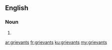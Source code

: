==English==

===Noun===
{{head|en}}

# {{plural of|grievant}}

[[ar:grievants]]
[[fr:grievants]]
[[ku:grievants]]
[[my:grievants]]